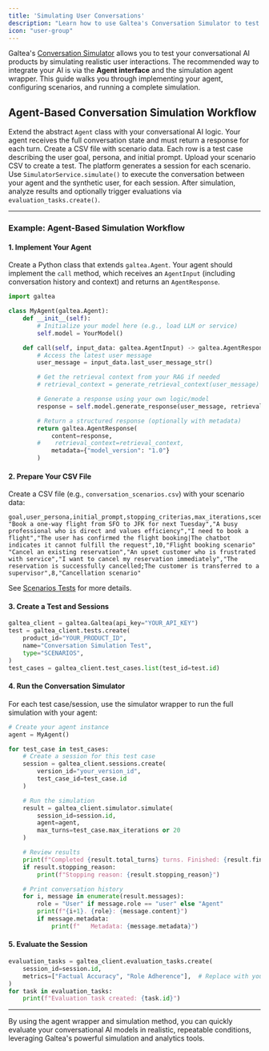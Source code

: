 ```yaml
---
title: 'Simulating User Conversations'
description: "Learn how to use Galtea's Conversation Simulator to test your AI with a synthetic user."
icon: "user-group"
---
```


Galtea's [Conversation Simulator](/concepts/conversation-simulator) allows you to test your conversational AI products by simulating realistic user interactions. The recommended way to integrate your AI is via the **Agent interface** and the simulation agent wrapper. This guide walks you through implementing your agent, configuring scenarios, and running a complete simulation.

## Agent-Based Conversation Simulation Workflow

<Steps>
  <Step title="1. Implement Your Agent">
    Extend the abstract <code>Agent</code> class with your conversational AI logic. Your agent receives the full conversation state and must return a response for each turn.
  </Step>
  <Step title="2. Prepare Scenario Data">
    Create a CSV file with scenario data. Each row is a test case describing the user goal, persona, and initial prompt.
  </Step>
  <Step title="3. Create a Test and Sessions">
    Upload your scenario CSV to create a test. The platform generates a session for each scenario.
  </Step>
  <Step title="4. Run the Simulator with Your Agent">
    Use <code>SimulatorService.simulate()</code> to execute the conversation between your agent and the synthetic user, for each session.
  </Step>
  <Step title="5. Evaluate the Results">
    After simulation, analyze results and optionally trigger evaluations via <code>evaluation_tasks.create()</code>.
  </Step>
</Steps>

---

### Example: Agent-Based Simulation Workflow

#### 1. Implement Your Agent

Create a Python class that extends `galtea.Agent`. Your agent should implement the `call` method, which receives an `AgentInput` (including conversation history and context) and returns an `AgentResponse`.

```python
import galtea

class MyAgent(galtea.Agent):
    def __init__(self):
        # Initialize your model here (e.g., load LLM or service)
        self.model = YourModel()

    def call(self, input_data: galtea.AgentInput) -> galtea.AgentResponse:
        # Access the latest user message
        user_message = input_data.last_user_message_str()

        # Get the retrieval context from your RAG if needed
        # retrieval_context = generate_retrieval_context(user_message)

        # Generate a response using your own logic/model
        response = self.model.generate_response(user_message, retrieval_context)

        # Return a structured response (optionally with metadata)
        return galtea.AgentResponse(
            content=response,
        #    retrieval_context=retrieval_context,
            metadata={"model_version": "1.0"}
        )
```

#### 2. Prepare Your CSV File

Create a CSV file (e.g., `conversation_scenarios.csv`) with your scenario data:

```csv
goal,user_persona,initial_prompt,stopping_criterias,max_iterations,scenario
"Book a one-way flight from SFO to JFK for next Tuesday","A busy professional who is direct and values efficiency","I need to book a flight","The user has confirmed the flight booking|The chatbot indicates it cannot fulfill the request",10,"Flight booking scenario"
"Cancel an existing reservation","An upset customer who is frustrated with service","I want to cancel my reservation immediately","The reservation is successfully cancelled;The customer is transferred to a supervisor",8,"Cancellation scenario"
```

See [Scenarios Tests](/concepts/product/test/scenario-tests) for more details.

#### 3. Create a Test and Sessions

```python
galtea_client = galtea.Galtea(api_key="YOUR_API_KEY")
test = galtea_client.tests.create(
    product_id="YOUR_PRODUCT_ID",
    name="Conversation Simulation Test",
    type="SCENARIOS",
)
test_cases = galtea_client.test_cases.list(test_id=test.id)
```

#### 4. Run the Conversation Simulator

For each test case/session, use the simulator wrapper to run the full simulation with your agent:

```python
# Create your agent instance
agent = MyAgent()

for test_case in test_cases:
    # Create a session for this test case
    session = galtea_client.sessions.create(
        version_id="your_version_id",
        test_case_id=test_case.id
    )

    # Run the simulation
    result = galtea_client.simulator.simulate(
        session_id=session.id,
        agent=agent,
        max_turns=test_case.max_iterations or 20
    )

    # Review results
    print(f"Completed {result.total_turns} turns. Finished: {result.finished}")
    if result.stopping_reason:
        print(f"Stopping reason: {result.stopping_reason}")

    # Print conversation history
    for i, message in enumerate(result.messages):
        role = "User" if message.role == "user" else "Agent"
        print(f"{i+1}. {role}: {message.content}")
        if message.metadata:
            print(f"   Metadata: {message.metadata}")
```

#### 5. Evaluate the Session

```python
evaluation_tasks = galtea_client.evaluation_tasks.create(
    session_id=session.id,
    metrics=["Factual Accuracy", "Role Adherence"],  # Replace with your metrics
)
for task in evaluation_tasks:
    print(f"Evaluation task created: {task.id}")
```
---

By using the agent wrapper and simulation method, you can quickly evaluate your conversational AI models in realistic, repeatable conditions, leveraging Galtea's powerful simulation and analytics tools.
